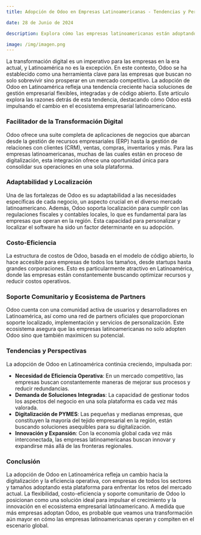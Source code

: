 ```yaml
---
title: Adopción de Odoo en Empresas Latinoamericanas - Tendencias y Perspectivas

date: 28 de Junio de 2024

description: Explora cómo las empresas latinoamericanas están adoptando Odoo para impulsar su crecimiento, mejorar la eficiencia operativa y enfrentar los retos del mercado con una solución ERP y CRM integrada y adaptable.

image: /img/imagen.png
---
```


La transformación digital es un imperativo para las empresas en la era actual, y Latinoamérica no es la excepción. En este contexto, Odoo se ha establecido como una herramienta clave para las empresas que buscan no solo sobrevivir sino prosperar en un mercado competitivo. La adopción de Odoo en Latinoamérica refleja una tendencia creciente hacia soluciones de gestión empresarial flexibles, integradas y de código abierto. Este artículo explora las razones detrás de esta tendencia, destacando cómo Odoo está impulsando el cambio en el ecosistema empresarial latinoamericano.

### **Facilitador de la Transformación Digital**

Odoo ofrece una suite completa de aplicaciones de negocios que abarcan desde la gestión de recursos empresariales (ERP) hasta la gestión de relaciones con clientes (CRM), ventas, compras, inventarios y más. Para las empresas latinoamericanas, muchas de las cuales están en proceso de digitalización, esta integración ofrece una oportunidad única para consolidar sus operaciones en una sola plataforma.

### **Adaptabilidad y Localización**

Una de las fortalezas de Odoo es su adaptabilidad a las necesidades específicas de cada negocio, un aspecto crucial en el diverso mercado latinoamericano. Además, Odoo soporta localización para cumplir con las regulaciones fiscales y contables locales, lo que es fundamental para las empresas que operan en la región. Esta capacidad para personalizar y localizar el software ha sido un factor determinante en su adopción.

### **Costo-Eficiencia**

La estructura de costos de Odoo, basada en el modelo de código abierto, lo hace accesible para empresas de todos los tamaños, desde startups hasta grandes corporaciones. Esto es particularmente atractivo en Latinoamérica, donde las empresas están constantemente buscando optimizar recursos y reducir costos operativos.

### **Soporte Comunitario y Ecosistema de Partners**

Odoo cuenta con una comunidad activa de usuarios y desarrolladores en Latinoamérica, así como una red de partners oficiales que proporcionan soporte localizado, implementación y servicios de personalización. Este ecosistema asegura que las empresas latinoamericanas no solo adopten Odoo sino que también maximicen su potencial.

### **Tendencias y Perspectivas**

La adopción de Odoo en Latinoamérica continúa creciendo, impulsada por:

- **Necesidad de Eficiencia Operativa**: En un mercado competitivo, las empresas buscan constantemente maneras de mejorar sus procesos y reducir redundancias.
- **Demanda de Soluciones Integradas**: La capacidad de gestionar todos los aspectos del negocio en una sola plataforma es cada vez más valorada.
- **Digitalización de PYMES**: Las pequeñas y medianas empresas, que constituyen la mayoría del tejido empresarial en la región, están buscando soluciones asequibles para su digitalización.
- **Innovación y Expansión**: Con la economía global cada vez más interconectada, las empresas latinoamericanas buscan innovar y expandirse más allá de las fronteras regionales.

### **Conclusión**

La adopción de Odoo en Latinoamérica refleja un cambio hacia la digitalización y la eficiencia operativa, con empresas de todos los sectores y tamaños adoptando esta plataforma para enfrentar los retos del mercado actual. La flexibilidad, costo-eficiencia y soporte comunitario de Odoo lo posicionan como una solución ideal para impulsar el crecimiento y la innovación en el ecosistema empresarial latinoamericano. A medida que más empresas adoptan Odoo, es probable que veamos una transformación aún mayor en cómo las empresas latinoamericanas operan y compiten en el escenario global.